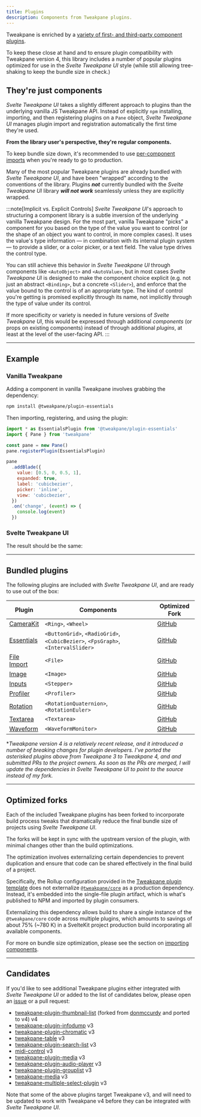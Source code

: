 ```yaml
---
title: Plugins
description: Components from Tweakpane plugins.
---
```



Tweakpane is enriched by a [variety of first- and third-party component plugins](https://github.com/topics/tweakpane).

To keep these close at hand and to ensure plugin compatibility with Tweakpane version 4, this library includes a number of popular plugins optimized for use in the _Svelte Tweakpane UI_ style (while still allowing tree-shaking to keep the bundle size in check.)

## They're just components

_Svelte Tweakpane UI_ takes a slightly different approach to plugins than the underlying vanilla JS Tweakpane API. Instead of explicitly `npm` installing, importing, and then registering plugins on a `Pane` object, _Svelte Tweakpane UI_ manages plugin import and registration automatically the first time they're used.

**From the library user's perspective, they're regular components.**

To keep bundle size down, it's recommended to use [per-component imports](/svelte-tweakpane-ui/docs#importing-components) when you're ready to go to production.

Many of the most popular Tweakpane plugins are already bundled with _Svelte Tweakpane UI_, and have been "wrapped" according to the conventions of the library. Plugins **_not_** currently bundled with the _Svelte Tweakpane UI_ library **_will not work_** seamlessly unless they are explicitly wrapped.

:::note[Implicit vs. Explicit Controls]
_Svelte Tweakpane UI_'s approach to structuring a component library is a subtle inversion of the underlying vanilla Tweakpane design. For the most part, vanilla Tweakpane "picks" a component for you based on the type of the value you want to control (or the shape of an object you want to control, in more complex cases). It uses the value's type information — in combination with its internal plugin system — to provide a slider, or a color picker, or a text field. The value type drives the control type.

You can still achieve this behavior in _Svelte Tweakpane UI_ through components like `<AutoObject>` and `<AutoValue>`, but in most cases _Svelte Tweakpane UI_ is designed to make the component choice explicit (e.g. not just an abstract `<Binding>`, but a concrete `<Slider>`), and enforce that the value bound to the control is of an appropriate type. The kind of control you're getting is promised explicitly through its name, not implicitly through the type of value under its control.

If more specificity or variety is needed in future versions of _Svelte Tweakpane UI_, this would be expressed through additional _components_ (or props on existing
components) instead of through additional _plugins_, at least at the level of the user-facing API.
:::

---

## Example

### Vanilla Tweakpane

Adding a component in vanilla Tweakpane involves grabbing the dependency:

```sh
npm install @tweakpane/plugin-essentials
```

Then importing, registering, and using the plugin:

```js title="VanillaTweakpanePluginExample.js"
import * as EssentialsPlugin from '@tweakpane/plugin-essentials'
import { Pane } from 'tweakpane'

const pane = new Pane()
pane.registerPlugin(EssentialsPlugin)

pane
  .addBlade({
    value: [0.5, 0, 0.5, 1],
    expanded: true,
    label: 'cubicbezier',
    picker: 'inline',
    view: 'cubicbezier',
  })
  .on('change', (event) => {
    console.log(event)
  })
```

### Svelte Tweakpane UI

<SvelteTweakpanePluginExampleCode />

The result should be the same:

<ExampleWrapper>
  <SvelteTweakpanePluginExample client:load />
</ExampleWrapper>

---

## Bundled plugins

The following plugins are included with _Svelte Tweakpane UI_, and are ready to use out of the box:

| Plugin                                                                     | Components                                                                       | Optimized Fork                                                         |
| -------------------------------------------------------------------------- | -------------------------------------------------------------------------------- | ---------------------------------------------------------------------- |
| [CameraKit](https://github.com/tweakpane/plugin-camerakit)                 | `<Ring>`, `<Wheel>`                                                              | [GitHub](https://github.com/kitschpatrol/tweakpane-plugin-camerakit)   |
| [Essentials](https://github.com/tweakpane/plugin-essentials)               | `<ButtonGrid>`, `<RadioGrid>`, `<CubicBezier>`, `<FpsGraph>`, `<IntervalSlider>` | [GitHub](https://github.com/kitschpatrol/tweakpane-plugin-essentials)  |
| [File Import](https://github.com/LuchoTurtle/tweakpane-plugin-file-import) | `<File>`                                                                         | [GitHub](https://github.com/kitschpatrol/tweakpane-plugin-file-import) |
| [Image](https://github.com/metehus/tweakpane-image-plugin)                 | `<Image>`                                                                        | [GitHub](https://github.com/kitschpatrol/tweakpane-plugin-image)       |
| [Inputs](https://github.com/tallneil/tweakpane-plugin-inputs)              | `<Stepper>`                                                                      | [GitHub](https://github.com/kitschpatrol/tweakpane-plugin-inputs)      |
| [Profiler](https://github.com/0b5vr/tweakpane-plugin-profiler)             | `<Profiler>`                                                                     | [GitHub](https://github.com/kitschpatrol/tweakpane-plugin-profiler)    |
| [Rotation](https://github.com/0b5vr/tweakpane-plugin-rotation)             | `<RotationQuaternion>`, `<RotationEuler>`                                        | [GitHub](https://github.com/kitschpatrol/tweakpane-plugin-rotation)    |
| [Textarea](https://github.com/panGenerator/tweakpane-textarea-plugin)      | `<Textarea>`                                                                     | [GitHub](https://github.com/kitschpatrol/tweakpane-plugin-textarea)    |
| [Waveform](https://github.com/shoedler/tweakpane-plugin-waveform)          | `<WaveformMonitor>`                                                              | [GitHub](https://github.com/kitschpatrol/tweakpane-plugin-waveform)    |

\*_Tweakpane version 4 is a relatively recent release, and it introduced a number of breaking changes for plugin developers. I've ported the asterisked plugins above from Tweakpane 3 to Tweakpane 4, and and submitted PRs to the project owners. As soon as the PRs are merged, I will update the dependencies in Svelte Tweakpane UI to point to the source instead of my fork._

---

## Optimized forks

Each of the included Tweakpane plugins has been forked to incorporate build process tweaks that dramatically reduce the final bundle size of projects using _Svelte Tweakpane UI_.

The forks will be kept in sync with the upstream version of the plugin, with minimal changes other than the build optimizations.

The optimization involves externalizing certain dependencies to prevent duplication and ensure that code can be shared effectively in the final build of a project.

Specifically, the Rollup configuration provided in the [Tweakpane plugin template](https://github.com/tweakpane/plugin-template) does not externalize [`@tweakpane/core`](https://github.com/cocopon/tweakpane/tree/main/packages/core) as a production dependency. Instead, it's embedded into the single-file plugin artifact, which is what's published to NPM and imported by plugin consumers.

Externalizing this dependency allows build to share a single instance of the `@tweakpane/core` code across multiple plugins, which amounts to savings of about 75% (\~780 K) in a SvelteKit project production build incorporating all available components.

For more on bundle size optimization, please see the section on [importing components](/svelte-tweakpane-ui/docs#importing-components).

---

## Candidates

If you'd like to see additional Tweakpane plugins either integrated with _Svelte Tweakpane UI_ or added to the list of candidates below, please open an [issue](https://github.com/kitschpatrol/svelte-tweakpane-ui/issues) or a pull request:

- [tweakpane-plugin-thumbnail-list](https://github.com/kitschpatrol/tweakpane-plugin-thumbnail-list) (forked from [donmccurdy](https://github.com/donmccurdy/tweakpane-plugin-thumbnail-list) and ported to v4) <InlineImage alt="Tweakpane Logo" src="/svelte-tweakpane-ui/tweakpane-logo.svg" />v4
- [tweakpane-plugin-infodump](https://github.com/doersino/tweakpane-plugin-infodump) <InlineImage alt="Tweakpane Logo" src="/svelte-tweakpane-ui/tweakpane-logo.svg" />v3
- [tweakpane-plugin-chromatic](https://github.com/brunoimbrizi/tweakpane-plugin-chromatic) <InlineImage alt="Tweakpane Logo" src="/svelte-tweakpane-ui/tweakpane-logo.svg" />v3
- [tweakpane-table](https://github.com/amir-arad/tweakpane-table) <InlineImage alt="Tweakpane Logo" src="/svelte-tweakpane-ui/tweakpane-logo.svg" />v3
- [tweakpane-plugin-search-list](https://github.com/hirohe/tweakpane-plugin-search-list) <InlineImage alt="Tweakpane Logo" src="/svelte-tweakpane-ui/tweakpane-logo.svg" />v3
- [midi-control](https://github.com/mollerse/midi-control) <InlineImage alt="Tweakpane Logo" src="/svelte-tweakpane-ui/tweakpane-logo.svg" />v3
- [tweakpane-plugin-media](https://github.com/leochocolat/tweakpane-plugin-media) <InlineImage alt="Tweakpane Logo" src="/svelte-tweakpane-ui/tweakpane-logo.svg" />v3
- [tweakpane-plugin-audio-player](https://github.com/brunoimbrizi/tweakpane-plugin-audio-player) <InlineImage alt="Tweakpane Logo" src="/svelte-tweakpane-ui/tweakpane-logo.svg" />v3
- [tweakpane-plugin-grouplist](https://github.com/pierogis/tweakpane-plugin-grouplist) <InlineImage alt="Tweakpane Logo" src="/svelte-tweakpane-ui/tweakpane-logo.svg" />v3
- [tweakpane-media](https://github.com/vnvyvu/tweakpane-media) <InlineImage alt="Tweakpane Logo" src="/svelte-tweakpane-ui/tweakpane-logo.svg" />v3
- [tweakpane-multiple-select-plugin](https://github.com/IvanLi-CN/tweakpane-multiple-select-plugin) <InlineImage alt="Tweakpane Logo" src="/svelte-tweakpane-ui/tweakpane-logo.svg" />v3

Note that some of the above plugins target Tweakpane v3, and will need to be updated to work with Tweakpane v4 before they can be integrated with _Svelte Tweakpane UI_.
